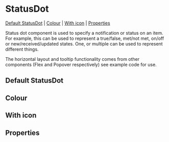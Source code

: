 
<Meta of={stories} />

# StatusDot

[Default StatusDot](#default-StatusDot) | [Colour](#colour) | [With icon](#with-icon) | [Properties](#properties)

Status dot component is used to specify a notification or status on an item. For example, this can be used to represent a true/false, met/not met, on/off or new/received/updated states. One, or multiple can be used to represent different things.

The horizontal layout and tooltip functionality comes from other components (Flex and Popover respectively) see example code for use.

## Default StatusDot

<Canvas>
  <Story id="components-statusdot--default-status-dot" />
</Canvas>

## Colour

<Canvas>
  <Story id="components-statusdot--colour" />
</Canvas>

## With icon

<Canvas>
  <Story id="components-statusdot--with-icon" />
</Canvas>

## Properties

<Controls component={StatusDot} />
